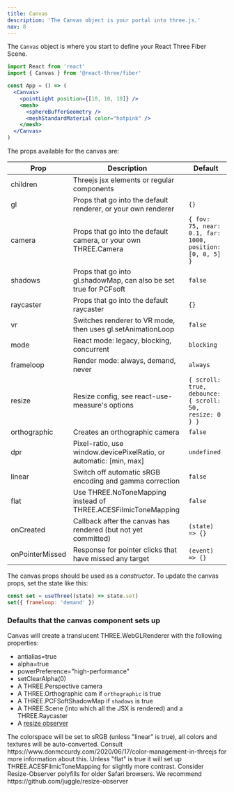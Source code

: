 ```yaml
---
title: Canvas
description: 'The Canvas object is your portal into three.js.'
nav: 8
---
```


The `Canvas` object is where you start to define your React Three Fiber Scene.

```jsx
import React from 'react'
import { Canvas } from '@react-three/fiber'

const App = () => (
  <Canvas>
    <pointLight position={[10, 10, 10]} />
    <mesh>
      <sphereBufferGeometry />
      <meshStandardMaterial color="hotpink" />
    </mesh>
  </Canvas>
)
```

The props available for the canvas are:

| Prop            | Description                                                        | Default                                                  |
| --------------- | ------------------------------------------------------------------ | -------------------------------------------------------- |
| children        | Threejs jsx elements or regular components                         |                                                          |
| gl              | Props that go into the default renderer, or your own renderer      | `{}`                                                     |
| camera          | Props that go into the default camera, or your own THREE.Camera    | `{ fov: 75, near: 0.1, far: 1000, position: [0, 0, 5] }` |
| shadows         | Props that go into gl.shadowMap, can also be set true for PCFsoft  | `false`                                                  |
| raycaster       | Props that go into the default raycaster                           | `{}`                                                     |
| vr              | Switches renderer to VR mode, then uses gl.setAnimationLoop        | `false`                                                  |
| mode            | React mode: legacy, blocking, concurrent                           | `blocking`                                               |
| frameloop       | Render mode: always, demand, never                                 | `always`                                                 |
| resize          | Resize config, see react-use-measure's options                     | `{ scroll: true, debounce: { scroll: 50, resize: 0 } }`  |
| orthographic    | Creates an orthographic camera                                     | `false`                                                  |
| dpr             | Pixel-ratio, use window.devicePixelRatio, or automatic: [min, max] | `undefined`                                              |
| linear          | Switch off automatic sRGB encoding and gamma correction            | `false`                                                  |
| flat            | Use THREE.NoToneMapping instead of THREE.ACESFilmicToneMapping     | `false`                                                  |
| onCreated       | Callback after the canvas has rendered (but not yet committed)     | `(state) => {}`                                          |
| onPointerMissed | Response for pointer clicks that have missed any target            | `(event) => {}`                                          |

The canvas props should be used as a _constructor_. To update the canvas props, set the state like this:

```jsx
const set = useThree((state) => state.set)
set({ frameloop: 'demand' })
```

### Defaults that the canvas component sets up

Canvas will create a translucent THREE.WebGLRenderer with the following properties:

- antialias=true
- alpha=true
- powerPreference="high-performance"
- setClearAlpha(0)
- A THREE.Perspective camera
- A THREE.Orthographic cam if `orthographic` is true
- A THREE.PCFSoftShadowMap if `shadows` is true
- A THREE.Scene (into which all the JSX is rendered) and a THREE.Raycaster
- A [resize observer](https://github.com/react-spring/react-use-measure)

<Hint>
  The colorspace will be set to sRGB (unless "linear" is true), all colors and textures will be
  auto-converted. Consult https://www.donmccurdy.com/2020/06/17/color-management-in-threejs for more
  information about this. Unless "flat" is true it will set up THREE.ACESFilmicToneMapping for
  slightly more contrast.
</Hint>

<Hint>
  Consider Resize-Observer polyfills for older Safari browsers. We recommend
  https://github.com/juggle/resize-observer
</Hint>
